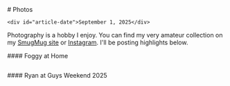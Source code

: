 <div id="header">
    # Photos

    <div id="article-date">September 1, 2025</div>
</div>

Photography is a hobby I enjoy. You can find my very amateur collection on my <a href="https://photos.tcob.com" target="_blank">SmugMug site</a> or <a href="https://instagram.com/nickcurran" target="_blank">Instagram</a>. I'll be posting highlights below.

<section>
  #### Foggy at Home

  <a href="https://photos.tcob.com/2025/Foggy/i-mjdKnpz/A"><img src="https://photos.smugmug.com/2025/Foggy/i-mjdKnpz/0/NM8RzwjR4zDT3L3LNcJgHJD2MjSKsPFcMkVvxLcvw/L/Foggy%203417-L.jpg" alt=""/></a>  
</section>

<section>
  #### Ryan at Guys Weekend 2025

  <a href="https://photos.tcob.com/2024/Guys-Weekend/i-QCCBnTG/A"><img src="https://photos.smugmug.com/2024/Guys-Weekend/i-QCCBnTG/0/Knk4WjnwdJBWtCSx2LLJfWPnsvkDqDrZDr8Dc4S4V/L/Guys%20Weekend%202516-L.jpg" alt="" /></a>
</section>